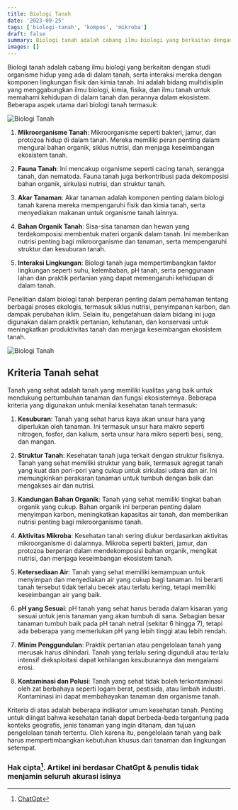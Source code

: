 ```yaml
---
title: Biologi Tanah
date: '2023-09-25'
tags: ['biologi-tanah', 'kompos', 'mikroba']
draft: false
summary: Biologi tanah adalah cabang ilmu biologi yang berkaitan dengan studi organisme hidup yang ada di dalam tanah, serta interaksi mereka dengan komponen lingkungan fisik dan kimia tanah.
images: []
---
```


Biologi tanah adalah cabang ilmu biologi yang berkaitan dengan studi organisme hidup yang ada di dalam tanah, serta interaksi mereka dengan komponen lingkungan fisik dan kimia tanah. Ini adalah bidang multidisiplin yang menggabungkan ilmu biologi, kimia, fisika, dan ilmu tanah untuk memahami kehidupan di dalam tanah dan perannya dalam ekosistem. Beberapa aspek utama dari biologi tanah termasuk:

![Biologi Tanah](/static/images/agribisnis/biologi-tanah.jpg)

1. **Mikroorganisme Tanah**: Mikroorganisme seperti bakteri, jamur, dan protozoa hidup di dalam tanah. Mereka memiliki peran penting dalam mengurai bahan organik, siklus nutrisi, dan menjaga keseimbangan ekosistem tanah.

2. **Fauna Tanah**: Ini mencakup organisme seperti cacing tanah, serangga tanah, dan nematoda. Fauna tanah juga berkontribusi pada dekomposisi bahan organik, sirkulasi nutrisi, dan struktur tanah.

3. **Akar Tanaman**: Akar tanaman adalah komponen penting dalam biologi tanah karena mereka mempengaruhi fisik dan kimia tanah, serta menyediakan makanan untuk organisme tanah lainnya.

4. **Bahan Organik Tanah**: Sisa-sisa tanaman dan hewan yang terdekomposisi membentuk materi organik dalam tanah. Ini memberikan nutrisi penting bagi mikroorganisme dan tanaman, serta mempengaruhi struktur dan kesuburan tanah.

5. **Interaksi Lingkungan**: Biologi tanah juga mempertimbangkan faktor lingkungan seperti suhu, kelembaban, pH tanah, serta penggunaan lahan dan praktik pertanian yang dapat memengaruhi kehidupan di dalam tanah.

Penelitian dalam biologi tanah berperan penting dalam pemahaman tentang berbagai proses ekologis, termasuk siklus nutrisi, penyimpanan karbon, dan dampak perubahan iklim. Selain itu, pengetahuan dalam bidang ini juga digunakan dalam praktik pertanian, kehutanan, dan konservasi untuk meningkatkan produktivitas tanah dan menjaga keseimbangan ekosistem tanah.

![Biologi Tanah](/static/images/agribisnis/biologi-tanah1.jpg)

## Kriteria Tanah sehat

Tanah yang sehat adalah tanah yang memiliki kualitas yang baik untuk mendukung pertumbuhan tanaman dan fungsi ekosistemnya. Beberapa kriteria yang digunakan untuk menilai kesehatan tanah termasuk:

1. **Kesuburan**: Tanah yang sehat harus kaya akan unsur hara yang diperlukan oleh tanaman. Ini termasuk unsur hara makro seperti nitrogen, fosfor, dan kalium, serta unsur hara mikro seperti besi, seng, dan mangan.

2. **Struktur Tanah**: Kesehatan tanah juga terkait dengan struktur fisiknya. Tanah yang sehat memiliki struktur yang baik, termasuk agregat tanah yang kuat dan pori-pori yang cukup untuk sirkulasi udara dan air. Ini memungkinkan perakaran tanaman untuk tumbuh dengan baik dan mengakses air dan nutrisi.

3. **Kandungan Bahan Organik**: Tanah yang sehat memiliki tingkat bahan organik yang cukup. Bahan organik ini berperan penting dalam menyimpan karbon, meningkatkan kapasitas air tanah, dan memberikan nutrisi penting bagi mikroorganisme tanah.

4. **Aktivitas Mikroba**: Kesehatan tanah sering diukur berdasarkan aktivitas mikroorganisme di dalamnya. Mikroba seperti bakteri, jamur, dan protozoa berperan dalam mendekomposisi bahan organik, mengikat nutrisi, dan menjaga keseimbangan ekosistem tanah.

5. **Ketersediaan Air**: Tanah yang sehat memiliki kemampuan untuk menyimpan dan menyediakan air yang cukup bagi tanaman. Ini berarti tanah tersebut tidak terlalu becek atau terlalu kering, tetapi memiliki keseimbangan air yang baik.

6. **pH yang Sesuai**: pH tanah yang sehat harus berada dalam kisaran yang sesuai untuk jenis tanaman yang akan tumbuh di sana. Sebagian besar tanaman tumbuh baik pada pH tanah netral (sekitar 6 hingga 7), tetapi ada beberapa yang memerlukan pH yang lebih tinggi atau lebih rendah.

7. **Minim Penggundulan**: Praktik pertanian atau pengelolaan tanah yang merusak harus dihindari. Tanah yang terlalu sering digunduli atau terlalu intensif dieksploitasi dapat kehilangan kesuburannya dan mengalami erosi.

8. **Kontaminasi dan Polusi**: Tanah yang sehat tidak boleh terkontaminasi oleh zat berbahaya seperti logam berat, pestisida, atau limbah industri. Kontaminasi ini dapat membahayakan tanaman dan organisme tanah.

Kriteria di atas adalah beberapa indikator umum kesehatan tanah. Penting untuk diingat bahwa kesehatan tanah dapat berbeda-beda tergantung pada konteks geografis, jenis tanaman yang ingin ditanam, dan tujuan pengelolaan tanah tertentu. Oleh karena itu, pengelolaan tanah yang baik harus mempertimbangkan kebutuhan khusus dari tanaman dan lingkungan setempat.

### Hak cipta[^1]. Artikel ini berdasar ChatGpt & penulis tidak menjamin seluruh akurasi isinya

[^1]: [ChatGpt](https://chat.openai.com)

